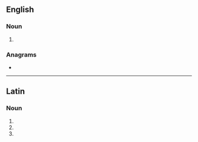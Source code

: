 ==English==

===Noun===
{{head|en|noun form}}

# {{plural of|en|saeculum|nocat=1}}

===Anagrams===
* {{anagrams|en|a=aacelsu|Alcaeus}}

----

==Latin==

===Noun===
{{la-noun-form|saecula}} {{g|n}}

# {{inflection of|la|saeculum||nom|p}}
# {{inflection of|la|saeculum||acc|p}}
# {{inflection of|la|saeculum||voc|p}}